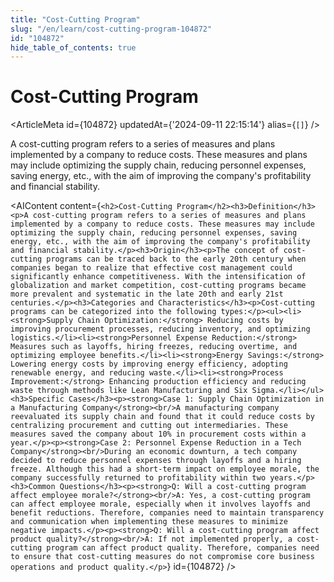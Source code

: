 ```yaml
---
title: "Cost-Cutting Program"
slug: "/en/learn/cost-cutting-program-104872"
id: "104872"
hide_table_of_contents: true
---
```



# Cost-Cutting Program

<ArticleMeta id={104872} updatedAt={'2024-09-11 22:15:14'} alias={`[]`} />
<div className='border-solid border-b border-t-0 my-4 border-[var(--ifm-color-gray-300)]' />

A cost-cutting program refers to a series of measures and plans implemented by a company to reduce costs. These measures and plans may include optimizing the supply chain, reducing personnel expenses, saving energy, etc., with the aim of improving the company's profitability and financial stability.

<AIContent content={`<h2>Cost-Cutting Program</h2><h3>Definition</h3><p>A cost-cutting program refers to a series of measures and plans implemented by a company to reduce costs. These measures may include optimizing the supply chain, reducing personnel expenses, saving energy, etc., with the aim of improving the company's profitability and financial stability.</p><h3>Origin</h3><p>The concept of cost-cutting programs can be traced back to the early 20th century when companies began to realize that effective cost management could significantly enhance competitiveness. With the intensification of globalization and market competition, cost-cutting programs became more prevalent and systematic in the late 20th and early 21st centuries.</p><h3>Categories and Characteristics</h3><p>Cost-cutting programs can be categorized into the following types:</p><ul><li><strong>Supply Chain Optimization:</strong> Reducing costs by improving procurement processes, reducing inventory, and optimizing logistics.</li><li><strong>Personnel Expense Reduction:</strong> Measures such as layoffs, hiring freezes, reducing overtime, and optimizing employee benefits.</li><li><strong>Energy Savings:</strong> Lowering energy costs by improving energy efficiency, adopting renewable energy, and reducing waste.</li><li><strong>Process Improvement:</strong> Enhancing production efficiency and reducing waste through methods like Lean Manufacturing and Six Sigma.</li></ul><h3>Specific Cases</h3><p><strong>Case 1: Supply Chain Optimization in a Manufacturing Company</strong><br/>A manufacturing company reevaluated its supply chain and found that it could reduce costs by centralizing procurement and cutting out intermediaries. These measures saved the company about 10% in procurement costs within a year.</p><p><strong>Case 2: Personnel Expense Reduction in a Tech Company</strong><br/>During an economic downturn, a tech company decided to reduce personnel expenses through layoffs and a hiring freeze. Although this had a short-term impact on employee morale, the company successfully returned to profitability within two years.</p><h3>Common Questions</h3><p><strong>Q: Will a cost-cutting program affect employee morale?</strong><br/>A: Yes, a cost-cutting program can affect employee morale, especially when it involves layoffs and benefit reductions. Therefore, companies need to maintain transparency and communication when implementing these measures to minimize negative impacts.</p><p><strong>Q: Will a cost-cutting program affect product quality?</strong><br/>A: If not implemented properly, a cost-cutting program can affect product quality. Therefore, companies need to ensure that cost-cutting measures do not compromise core business operations and product quality.</p>`} id={104872} />
